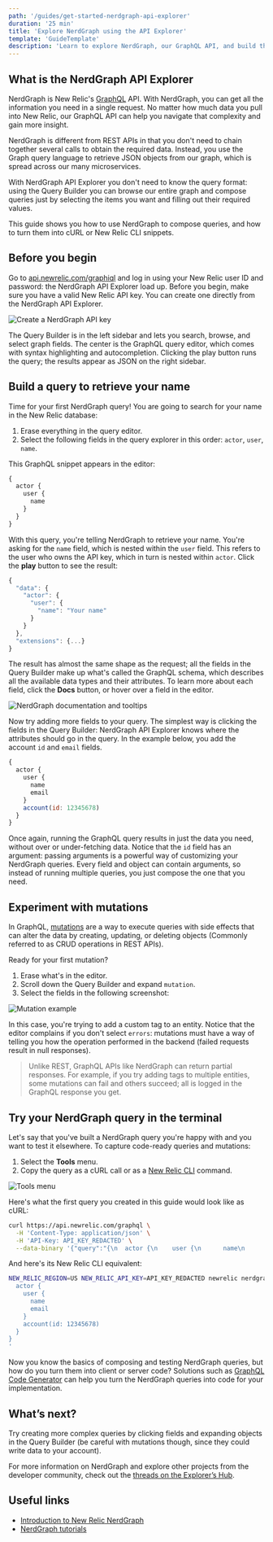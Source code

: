 ```yaml
---
path: '/guides/get-started-nerdgraph-api-explorer'
duration: '25 min'
title: 'Explore NerdGraph using the API Explorer'
template: 'GuideTemplate'
description: 'Learn to explore NerdGraph, our GraphQL API, and build the queries you need.'
---
```


## What is the NerdGraph API Explorer

NerdGraph is New Relic's [GraphQL](https://graphql.org/) API. With NerdGraph, you can get all the information you need in a single request. No matter how much data you pull into New Relic, our GraphQL API can help you navigate that complexity and gain more insight. 

NerdGraph is different from REST APIs in that you don't need to chain together several calls to obtain the required data. Instead, you use the Graph query language to retrieve JSON objects from our graph, which is spread across our many microservices.

With NerdGraph API Explorer you don't need to know the query format: using the Query Builder you can browse our entire graph and compose queries just by selecting the items you want and filling out their required values.

This guide shows you how to use NerdGraph to compose queries, and how to turn them into cURL or New Relic CLI snippets.

## Before you begin

Go to [api.newrelic.com/graphiql](https://api.newrelic.com/graphiql) and log in using your New Relic user ID and password: the NerdGraph API Explorer load up. Before you begin, make sure you have a valid New Relic API key. You can create one directly from the NerdGraph API Explorer.

![Create a NerdGraph API key](../images/graphql-guide/create-account.png)

The Query Builder is in the left sidebar and lets you search, browse, and select graph fields. The center is the GraphQL query editor, which comes with syntax highlighting and autocompletion. Clicking the play button runs the query; the results appear as JSON on the right sidebar.

## Build a query to retrieve your name

Time for your first NerdGraph query! You are going to search for your name in the New Relic database:

1. Erase everything in the query editor.
2. Select the following fields in the query explorer in this order: `actor`, `user`, `name`.

This GraphQL snippet appears in the editor:

```jsx
{
  actor {
    user {
      name
    }
  }
}
```

With this query, you're telling NerdGraph to retrieve your name. You're asking for the `name` field, which is nested within the `user` field. This refers to the user who owns the API key, which in turn is nested within `actor`. Click the **play** button to see the result:

```jsx
{
  "data": {
    "actor": {
      "user": {
        "name": "Your name"
      }
    }
  },
  "extensions": {...}
}
```

The result has almost the same shape as the request; all the fields in the Query Builder make up what's called the GraphQL schema, which describes all the available data types and their attributes. To learn more about each field, click the **Docs** button, or hover over a field in the editor.

![NerdGraph documentation and tooltips](../images/graphql-guide/graphql-documentation.png)

Now try adding more fields to your query. The simplest way is clicking the fields in the Query Builder: NerdGraph API Explorer knows where the attributes should go in the query. In the example below, you add the account `id` and `email` fields.

```jsx
{
  actor {
    user {
      name
      email
    }
    account(id: 12345678)
  }
}
```

Once again, running the GraphQL query results in just the data you need, without over or under-fetching data. Notice that the `id` field has an argument: passing arguments is a powerful way of customizing your NerdGraph queries. Every field and object can contain arguments, so instead of running multiple queries, you just compose the one that you need.

## Experiment with mutations

In GraphQL, [mutations](https://graphql.org/learn/queries/#mutations) are a way to execute queries with side effects that can alter the data by creating, updating, or deleting objects (Commonly referred to as CRUD operations in REST APIs).

Ready for your first mutation?

1. Erase what's in the editor.
2. Scroll down the Query Builder and expand `mutation`.
3. Select the fields in the following screenshot:

![Mutation example](../images/graphql-guide/mutation-example.png)

In this case, you're trying to add a custom tag to an entity. Notice that the editor complains if you don't select `errors`: mutations must have a way of telling you how the operation performed in the backend (failed requests result in null responses).

> Unlike REST, GraphQL APIs like NerdGraph can return partial responses. For example, if you try adding tags to multiple entities, some mutations can fail and others succeed; all is logged in the GraphQL response you get. 

## Try your NerdGraph query in the terminal

Let's say that you've built a NerdGraph query you're happy with and you want to test it elsewhere. To capture code-ready queries and mutations:

1. Select the **Tools** menu. 
2. Copy the query as a cURL call or as a [New Relic CLI](...) command.

![Tools menu](../images/graphql-guide/tools-menu.png)

Here's what the first query you created in this guide would look like as cURL:

```sh
curl https://api.newrelic.com/graphql \
  -H 'Content-Type: application/json' \
  -H 'API-Key: API_KEY_REDACTED' \
  --data-binary '{"query":"{\n  actor {\n    user {\n      name\n      email\n    }\n    account(id: 12345678)\n  }\n}\n", "variables":""}'
```

And here's its New Relic CLI equivalent:

```sh
NEW_RELIC_REGION=US NEW_RELIC_API_KEY=API_KEY_REDACTED newrelic nerdgraph query '{
  actor {
    user {
      name
      email
    }
    account(id: 12345678)
  }
}
'
```

Now you know the basics of composing and testing NerdGraph queries, but how do you turn them into client or server code? Solutions such as [GraphQL Code Generator](https://graphql-code-generator.com/) can help you turn the NerdGraph queries into code for your implementation.

## What’s next?

Try creating more complex queries by clicking fields and expanding objects in the Query Builder (be careful with mutations though, since they could write data to your account).

For more information on NerdGraph and explore other projects from the developer community, check out the [threads on the Explorer’s Hub](https://discuss.newrelic.com/search?q=nerdgraph).

## Useful links

- [Introduction to New Relic NerdGraph](https://docs.newrelic.com/docs/apis/nerdgraph/get-started/introduction-new-relic-nerdgraph)
- [NerdGraph tutorials](https://docs.newrelic.com/docs/apis/nerdgraph/tutorials)
